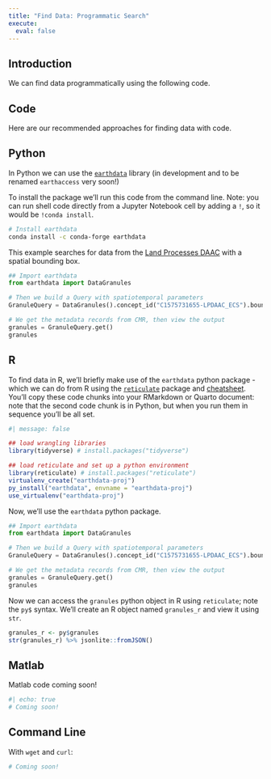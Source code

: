 ```yaml
---
title: "Find Data: Programmatic Search"
execute:
  eval: false
---
```


## Introduction

We can find data programmatically using the following code.

## Code

Here are our recommended approaches for finding data with code.

::: {.panel-tabset group="language"}
## Python

In Python we can use the [`earthdata`](https://earthdata.readthedocs.io/en/latest/) library (in development and to be renamed `earthaccess` very soon!)

To install the package we'll run this code from the command line. Note: you can run shell code directly from a Jupyter Notebook cell by adding a `!`, so it would be `!conda install`.

```bash
# Install earthdata
conda install -c conda-forge earthdata
```

This example searches for data from the [Land Processes DAAC](https://lpdaac.usgs.gov/) with a spatial bounding box. 

```python
## Import earthdata
from earthdata import DataGranules

# Then we build a Query with spatiotemporal parameters
GranuleQuery = DataGranules().concept_id("C1575731655-LPDAAC_ECS").bounding_box(-134.7,58.9,-133.9,59.2)

# We get the metadata records from CMR, then view the output
granules = GranuleQuery.get()
granules
```


## R

To find data in R, we'll briefly make use of the `earthdata` python package - which we can do from R using the [`reticulate`](https://rstudio.github.io/reticulate/) package and [cheatsheet](https://www.rstudio.com/resources/cheatsheets/). You'll copy these code chunks into your RMarkdown or Quarto document: note that the second code chunk is in Python, but when you run them in sequence you'll be all set.

```r
#| message: false

## load wrangling libraries
library(tidyverse) # install.packages("tidyverse") 

## load reticulate and set up a python environment
library(reticulate) # install.packages("reticulate")
virtualenv_create("earthdata-proj")
py_install("earthdata", envname = "earthdata-proj")
use_virtualenv("earthdata-proj")
```

Now, we'll use the `earthdata` python package. 

<!---note: would like to reuse the python chunk here with the same name, but currently can't with the language labeled
https://bookdown.org/yihui/rmarkdown-cookbook/reuse-chunks.html
--->

```python
## Import earthdata
from earthdata import DataGranules

# Then we build a Query with spatiotemporal parameters
GranuleQuery = DataGranules().concept_id("C1575731655-LPDAAC_ECS").bounding_box(-134.7,58.9,-133.9,59.2)

# We get the metadata records from CMR, then view the output
granules = GranuleQuery.get()
granules
```
Now we can access the `granules` python object in R using `reticulate`; note the `py$` syntax. We'll create an R object named `granules_r` and view it using `str`. 

```r
granules_r <- py$granules
str(granules_r) %>% jsonlite::fromJSON()
```

## Matlab

Matlab code coming soon!

```bash
#| echo: true
# Coming soon!
```

## Command Line

With `wget` and `curl`:

```bash
# Coming soon!
```


:::
